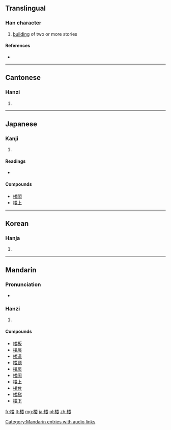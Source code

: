 {{also|樓}}
==Translingual==

===Han character===
{{Han char|rn=75|rad=木|as=09|sn=13|four=|canj=木火木女 (DFDV)}}

# [[building]] of two or more stories

====References====
* {{Han ref|kx=0542.191|dkj=15212|dj=0930.190|hdz=21255.030|uh=697C|ud=27004}}

----

==Cantonese==

===Hanzi===
{{yue-hanzi|jyut=|y=lau4|tra=樓}}

# {{defn|lang=yue|sort=木09}}

----

==Japanese==

===Kanji===
{{ja-kanji|grade=c|rs=木09}}

# {{defn|lang=ja|sort=木09}}

====Readings====
* {{ja-readings|on=[[ろう]] (rō)|kun=[[たかどの]] (takadono)}}

====Compounds====
* [[楼閣]]
* [[楼上]]

----

==Korean==

===Hanja===
{{ko-hanja|hangeul=루>누|eumhun=|rv=ru>nu|mr=ru>nu|y=lwu>nwu}}

# {{defn|lang=ko|sort=木09}}

----

==Mandarin==

===Pronunciation===
* {{audio|zh-lóu.ogg|audio}}

===Hanzi===
{{cmn-hanzi|tra=樓|pin=[[lóu]] ([[lou2]])|wg=lou<sup>2</sup>}}

# {{defn|lang=cmn|sort=木09}}

====Compounds====
* [[楼板]]
* [[楼层]]
* [[楼道]]
* [[楼顶]]
* [[楼房]]
* [[楼阁]]
* [[楼上]]
* [[楼台]]
* [[楼梯]]
* [[楼下]]

[[Category:Mandarin entries with audio links]]

[[fr:楼]]
[[lt:楼]]
[[mg:楼]]
[[ja:楼]]
[[pl:楼]]
[[zh:楼]]